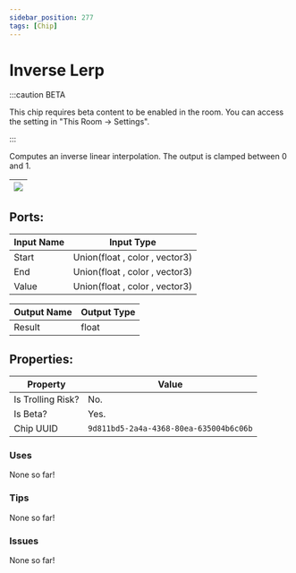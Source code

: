 ```yaml
---
sidebar_position: 277
tags: [Chip]
---
```


# Inverse Lerp
:::caution BETA

This chip requires beta content to be enabled in the room. You can access the setting in "This Room -> Settings".

:::

Computes an inverse linear interpolation. The output is clamped between 0 and 1.

| ![](https://images-ext-2.discordapp.net/external/MPmIaQzlEPmgGWlgi-WxBBXt0Bjv_zWPkg1y1f_sy3s/https/www.recroomcircuits.com/image/circuit/absolute-value?width=206&height=108) |
|-----|

## Ports:

| Input Name | Input Type |
|-----------|-----------|
| Start | Union(float , color , vector3) |
| End | Union(float , color , vector3) |
| Value | Union(float , color , vector3) |

| Output Name | Output Type |
|-----------|-----------|
| Result | float |

## Properties:

| Property  | Value |
|-------------------|-----------|
| Is Trolling Risk? | No. |
| Is Beta? | Yes. |
| Chip UUID | `9d811bd5-2a4a-4368-80ea-635004b6c06b` |

### Uses

None so far!

### Tips

None so far!

### Issues

None so far!